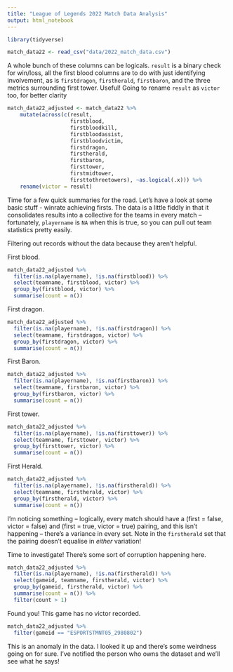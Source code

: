 ```yaml
---
title: "League of Legends 2022 Match Data Analysis"
output: html_notebook
---
```


```r
library(tidyverse)
```

```r
match_data22 <- read_csv("data/2022_match_data.csv")
```

A whole bunch of these columns can be logicals. `result` is a binary check for win/loss, all the first blood columns are to do with just identifying involvement, as is `firstdragon`, `firstherald`, `firstbaron`, and the three metrics surrounding first tower. Useful! Going to rename `result` as `victor` too, for better clarity

```r
match_data22_adjusted <- match_data22 %>% 
    mutate(across(c(result, 
                    firstblood, 
                    firstbloodkill, 
                    firstbloodassist,
                    firstbloodvictim,
                    firstdragon,
                    firstherald,
                    firstbaron,
                    firsttower,
                    firstmidtower,
                    firsttothreetowers), ~as.logical(.x))) %>% 
    rename(victor = result)
```

Time for a few quick summaries for the road. Let's have a look at some basic stuff - winrate achieving firsts. The data is a little fiddly in that it consolidates results into a collective for the teams in every match -- fortunately, `playername` is `NA` when this is true, so you can pull out team statistics pretty easily. 

Filtering out records without the data because they aren't helpful.

First blood.

```r
match_data22_adjusted %>% 
  filter(is.na(playername), !is.na(firstblood)) %>% 
  select(teamname, firstblood, victor) %>% 
  group_by(firstblood, victor) %>% 
  summarise(count = n())
```

First dragon.

```r
match_data22_adjusted %>% 
  filter(is.na(playername), !is.na(firstdragon)) %>% 
  select(teamname, firstdragon, victor) %>% 
  group_by(firstdragon, victor) %>% 
  summarise(count = n())
```

First Baron.

```r
match_data22_adjusted %>% 
  filter(is.na(playername), !is.na(firstbaron)) %>% 
  select(teamname, firstbaron, victor) %>% 
  group_by(firstbaron, victor) %>% 
  summarise(count = n())
```

First tower.

```r
match_data22_adjusted %>% 
  filter(is.na(playername), !is.na(firsttower)) %>% 
  select(teamname, firsttower, victor) %>% 
  group_by(firsttower, victor) %>% 
  summarise(count = n())
```

First Herald.

```r
match_data22_adjusted %>% 
  filter(is.na(playername), !is.na(firstherald)) %>% 
  select(teamname, firstherald, victor) %>% 
  group_by(firstherald, victor) %>% 
  summarise(count = n())
```

I'm noticing something -- logically, every match should have a (first = false, victor = false) and (first = true, victor = true) pairing, and this isn't happening -- there's a variance in every set. Note in the `firstherald` set that the pairing doesn't equalise in *either* variation!

Time to investigate! There's some sort of corruption happening here.

```r
match_data22_adjusted %>% 
  filter(is.na(playername), !is.na(firstherald)) %>% 
  select(gameid, teamname, firstherald, victor) %>% 
  group_by(gameid, firstherald, victor) %>%
  summarise(count = n()) %>% 
  filter(count > 1)
```

Found you! This game has no victor recorded.

```r
match_data22_adjusted %>% 
  filter(gameid == "ESPORTSTMNT05_2980802")
```

This is an anomaly in the data. I looked it up and there's some weirdness going on for sure. I've notified the person who owns the dataset and we'll see what he says!